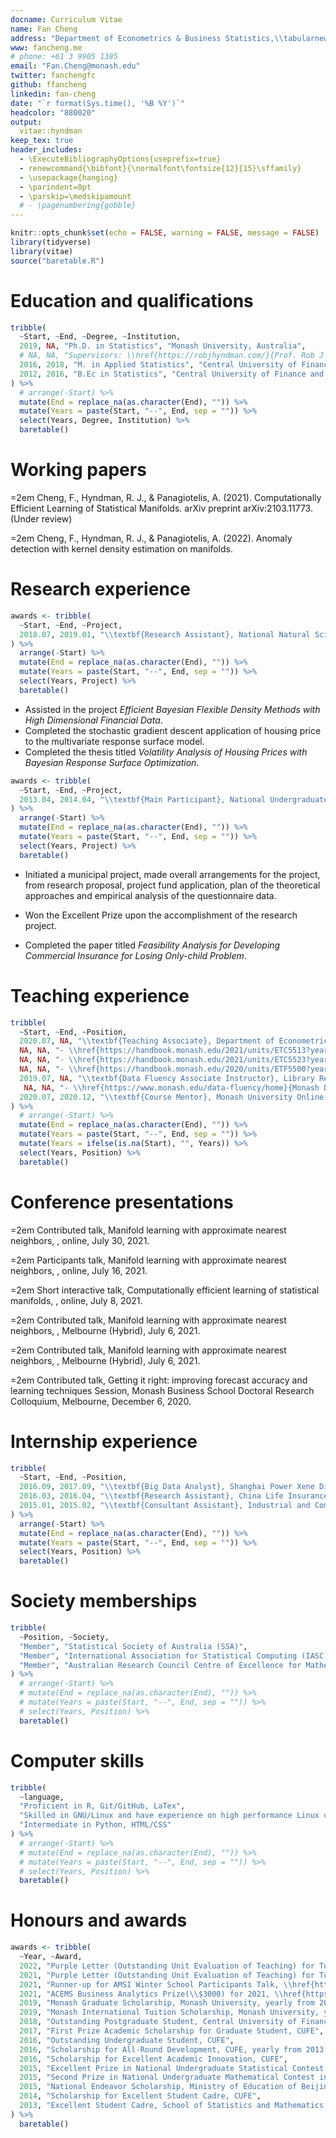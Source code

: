 ```yaml
---
docname: Curriculum Vitae
name: Fan Cheng
address: "Department of Econometrics & Business Statistics,\\tabularnewline Monash University, VIC 3800, Australia."
www: fancheng.me
# phone: +61 3 9905 1385
email: "Fan.Cheng@monash.edu"
twitter: fanchengfc
github: ffancheng
linkedin: fan-cheng
date: "`r format(Sys.time(), '%B %Y')`"
headcolor: "880020"
output: 
  vitae::hyndman 
keep_tex: true
header_includes:
  - \ExecuteBibliographyOptions{useprefix=true}
  - renewcommand{\bibfont}{\normalfont\fontsize{12}{15}\sffamily}
  - \usepackage{hanging}
  - \parindent=0pt
  - \parskip=\medskipamount
  # - \pagenumbering{gobble}
---
```


```r
knitr::opts_chunk$set(echo = FALSE, warning = FALSE, message = FALSE)
library(tidyverse)
library(vitae)
source("baretable.R")
```

\thispagestyle{empty}

# Education and qualifications

\begin{tabular}{lll}
  2019-- & Ph.D. in Statistics & Monash University, Australia \\ 
        & Thesis: & \emph{Manifold Learning on Empirical Probability Distributions} \\
        & Supervisors: & \href{https://robjhyndman.com/}{Prof. Rob J Hydman} and \href{https://anastasiospanagiotelis.netlify.app/}{A/Prof. Anastasios Panagiotelis} \\        
  2016--2018 & M. in Applied Statistics & Central University of Finance and Economics, China \\ 
        & Supervisors: & \href{https://feng.li/}{A/Prof. Feng Li} \\
  2012--2016 & B.Ec in Statistics & Central University of Finance and Economics, China \\ 
\end{tabular}
  
```r
tribble(
  ~Start, ~End, ~Degree, ~Institution,
  2019, NA, "Ph.D. in Statistics", "Monash University, Australia",
  # NA, NA, "Supervisors: \\href{https://robjhyndman.com/}{Prof. Rob J Hydman} and \\href{https://anastasiospanagiotelis.netlify.app/}{A/Prof. Anastasios Panagiotelis}", NA, 
  2016, 2018, "M. in Applied Statistics", "Central University of Finance and Economics, China",
  2012, 2016, "B.Ec in Statistics", "Central University of Finance and Economics, China"
) %>%
  # arrange(-Start) %>%
  mutate(End = replace_na(as.character(End), "")) %>%
  mutate(Years = paste(Start, "--", End, sep = "")) %>%
  select(Years, Degree, Institution) %>%
  baretable()
```

# Working papers

\hangindent=2em
\hangafter=1
Cheng, F., Hyndman, R. J., & Panagiotelis, A. (2021). Computationally Efficient Learning of Statistical Manifolds. arXiv preprint arXiv:2103.11773. (Under review)

\hangindent=2em
\hangafter=1
Cheng, F., Hyndman, R. J., & Panagiotelis, A. (2022). Anomaly detection with kernel density estimation on manifolds.

# Research experience

<!-- # ```{r researchmlann, results='asis'} -->
<!-- # awards <- tribble( -->
<!-- #   ~Start, ~End, ~Project, -->
<!-- #   2019.02, NA, "\\textbf{Main Participant}, Monash Ph.D. project: Manifold Learning on Empirical Probability Distributions", -->
<!-- # ) %>% -->
<!-- #   arrange(-Start) %>% -->
<!-- #   mutate(End = replace_na(as.character(End), "")) %>% -->
<!-- #   mutate(Years = paste(Start, "--", End, sep = "")) %>% -->
<!-- #   select(Years, Project) %>% -->
<!-- #   baretable() -->
<!-- # ``` -->
<!-- #  -->
<!-- #   * Supervised by [Prof. Rob J Hyndman](https://robjhyndman.com) and [Associate Prof. Anastasios Panagiotelis](https://anastasiospanagiotelis.netlify.app/). -->
<!-- #   * Successfully completed the confirmation and the mid-candidature milestones. -->
<!-- #   * Completed the main algorithm and finished all experiments using MonARCH HPC Cluster. -->
<!-- #   * Submitted the working paper titled [*Computationally Efficient Learning of Statistical Manifolds*](https://arxiv.org/abs/2103.11773). -->

```r
awards <- tribble(
  ~Start, ~End, ~Project,
  2018.07, 2019.01, "\\textbf{Research Assistant}, National Natural Science Foundation of China Project",
) %>%
  arrange(-Start) %>%
  mutate(End = replace_na(as.character(End), "")) %>%
  mutate(Years = paste(Start, "--", End, sep = "")) %>%
  select(Years, Project) %>%
  baretable()
```
  
  * Assisted in the project *Efficient Bayesian Flexible Density Methods with High Dimensional Financial Data*.
  * Completed the stochastic gradient descent application of housing price to the multivariate response surface model.
  * Completed the thesis titled *Volatility Analysis of Housing Prices with Bayesian Response Surface Optimization*.

```r
awards <- tribble(
  ~Start, ~End, ~Project,
  2013.04, 2014.04, "\\textbf{Main Participant}, National Undergraduate Innovation and Entrepreneurship Training Program of China",
) %>%
  arrange(-Start) %>%
  mutate(End = replace_na(as.character(End), "")) %>%
  mutate(Years = paste(Start, "--", End, sep = "")) %>%
  select(Years, Project) %>%
  baretable()
```
  
  * Initiated a municipal project, made overall arrangements for the project, from research proposal, project fund application, plan of the theoretical approaches and empirical analysis of the questionnaire data.

  * Won the Excellent Prize upon the accomplishment of the research project.
  * Completed the paper titled *Feasibility Analysis for Developing Commercial Insurance for Losing Only-child Problem*.


# Teaching experience

```r
tribble(
  ~Start, ~End, ~Position,
  2020.07, NA, "\\textbf{Teaching Associate}, Department of Econometrics and Business Statistics, Monash University",
  NA, NA, "- \\href{https://handbook.monash.edu/2021/units/ETC5513?year=2021}{ETC5513 Collaborative and reproducible practices, 2021S1, 2022S2}",
  NA, NA, "- \\href{https://handbook.monash.edu/2021/units/ETC5523?year=2021}{ETC5523 Communicating with data, 2021S2}",
  NA, NA, "- \\href{https://handbook.monash.edu/2020/units/ETF5500?year=2020}{ETF3500/ETF5500 High Dimensional Data Analysis, 2020S2, 2021S2}",
  2019.07, NA, "\\textbf{Data Fluency Associate Instructor}, Library Research Division, Monash University Library",
   NA, NA, "- \\href{https://www.monash.edu/data-fluency/home}{Monash Data Fluency introductory and intermidiate workshops} on R, Python, Git, Unix, HPC, etc.",
  2020.07, 2020.12, "\\textbf{Course Mentor}, Monash University Online Microcredential \\href{https://www.futurelearn.com/microcredentials/data-driven-decision-making?utm_source=faculty_website&utm_medium=monash_organic_referrer&utm_campaign=mc_jan}{\\textit{Data Science: Data-Driven Decision Making}}"
) %>%
  # arrange(-Start) %>%
  mutate(End = replace_na(as.character(End), "")) %>%
  mutate(Years = paste(Start, "--", End, sep = "")) %>%
  mutate(Years = ifelse(is.na(Start), "", Years)) %>% 
  select(Years, Position) %>%
  baretable()
```

# Conference presentations

\hangindent=2em
\hangafter=1
Contributed talk, Manifold learning with approximate nearest neighbors, \href{http://ecssc2021.com.au/}{Early Career and Student Statisticians Conference 2021}, online, July 30, 2021.

\hangindent=2em
\hangafter=1
Participants talk, Manifold learning with approximate nearest neighbors, \href{https://ws.amsi.org.au/}{Australian Mathematical Sciences Institute (AMSI) Winter School 2021}, online, July 16, 2021.

\hangindent=2em
\hangafter=1
Short interactive talk, Computationally efficient learning of statistical manifolds, \href{https://iasc-isi.org/dssv-ecda2021/}{Data Science, Statistics and Visualisation (DSSV) and European Conference on Data Analysis (ECDA)}, online, July 8, 2021.

\hangindent=2em
\hangafter=1
Contributed talk, Manifold learning with approximate nearest neighbors, \href{https://anzsc2021.com.au/}{Australian Statistical Society and New Zealand Statistical Association Conference 2021}, Melbourne (Hybrid), July 6, 2021.

\hangindent=2em
\hangafter=1
Contributed talk, Manifold learning with approximate nearest neighbors, \href{https://anzsc2021.com.au/}{Australian Statistical Society and New Zealand Statistical Association Conference 2021}, Melbourne (Hybrid), July 6, 2021.

\hangindent=2em
\hangafter=1
Contributed talk, Getting it right: improving forecast accuracy and learning techniques Session, Monash Business School Doctoral Research Colloquium, Melbourne, December 6, 2020.

<!-- ```{r conference, results='asis'} -->
<!-- tribble( -->
<!--   ~Time, ~Title, ~Conference, ~Location, -->
<!--   "2021.07.30", "Manifold learning with approximate nearest neighbors", "\\href{http://ecssc2021.com.au/}{Early Career and Student Statisticians Conference 2021}", "Australia (Online)", -->
<!--   "2021.07.16", "Manifold learning with approximate nearest neighbors", "\\href{https://ws.amsi.org.au/}{Australian Mathematical Sciences Institute (AMSI) Winter School 2021}", "Hybrid Event Hosted By Queensland University of Technology", -->
<!--   "2021.07.06", "Manifold learning with approximate nearest neighbors", "\\href{https://anzsc2021.com.au/}{Australian Statistical Society and New Zealand Statistical Association Conference 2021}", "Australia (Hybrid)" -->
<!-- ) %>% -->
<!--   # arrange(-Start) %>% -->
<!--   # mutate(End = replace_na(as.character(End), "")) %>% -->
<!--   # mutate(Years = paste(Start, "--", End, sep = "")) %>% -->
<!--   # select(Years, Position) %>% -->
<!--   baretable() -->
<!-- ``` -->

# Internship experience

```r
tribble(
  ~Start, ~End, ~Position,
  2016.09, 2017.09, "\\textbf{Big Data Analyst}, Shanghai Power Xene Digital Technology Company, Beijing, China",
  2016.03, 2016.04, "\\textbf{Research Assistant}, China Life Insurance Company Limited, Beijing, China",
  2015.01, 2015.02, "\\textbf{Consultant Assistant}, Industrial and Commercial Bank of China (ICBC), Hubei, China",
) %>%
  arrange(-Start) %>%
  mutate(End = replace_na(as.character(End), "")) %>%
  mutate(Years = paste(Start, "--", End, sep = "")) %>%
  select(Years, Position) %>%
  baretable()
```

# Society memberships

```r
tribble(
  ~Position, ~Society,
  "Member", "Statistical Society of Australia (SSA)",
  "Member", "International Association for Statistical Computing (IASC)",
  "Member", "Australian Research Council Centre of Excellence for Mathematical and Statistical Frontiers (ACEMS)"
) %>%
  # arrange(-Start) %>%
  # mutate(End = replace_na(as.character(End), "")) %>%
  # mutate(Years = paste(Start, "--", End, sep = "")) %>%
  # select(Years, Position) %>%
  baretable()
```

# Computer skills

```r
tribble(
  ~language,
  "Proficient in R, Git/GitHub, LaTex",
  "Skilled in GNU/Linux and have experience on high performance Linux clusters",
  "Intermediate in Python, HTML/CSS"
) %>%
  # arrange(-Start) %>%
  # mutate(End = replace_na(as.character(End), "")) %>%
  # mutate(Years = paste(Start, "--", End, sep = "")) %>%
  # select(Years, Position) %>%
  baretable()
```

# Honours and awards

```r
awards <- tribble(
  ~Year, ~Award,
  2022, "Purple Letter (Outstanding Unit Evaluation of Teaching) for Tutoring ETF3500 2021S2, Monash Business School", 
  2021, "Purple Letter (Outstanding Unit Evaluation of Teaching) for Tutoring ETC5513 2021S1, Monash Business School", 
  2021, "Runner-up for AMSI Winter School Participants Talk, \\href{https://ws.amsi.org.au/}{Australian Mathematical Sciences Institute}",
  2021, "ACEMS Business Analytics Prize(\\$3000) for 2021, \\href{https://acems.org.au}{ARC Centre of Excellence for Mathematical \\& Statistical Frontiers}",
  2019, "Monash Graduate Scholarship, Monash University, yearly from 2019 to 2022",
  2019, "Monash International Tuition Scholarship, Monash University, yearly from 2019 to 2022",
  2018, "Outstanding Postgraduate Student, Central University of Finance and Economics (CUFE)",
  2017, "First Prize Academic Scholarship for Graduate Student, CUFE",
  2016, "Outstanding Undergraduate Student, CUFE",
  2016, "Scholarship for All-Round Development, CUFE, yearly from 2013 to 2016",
  2016, "Scholarship for Excellent Academic Innovation, CUFE",
  2015, "Excellent Prize in National Undergraduate Statistical Contest in Modeling, Statistical Education Society of China",
  2015, "Second Prize in National Undergraduate Mathematical Contest in Modeling",
  2015, "National Endeavor Scholarship, Ministry of Education of Beijing",
  2014, "Scholarship for Excellent Student Cadre, CUFE",
  2013, "Excellent Student Cadre, School of Statistics and Mathematics, CUFE",
) %>%
  baretable()
```

<!-- # Extracurricular activities -->

<!-- ```{r activity1, results='asis'} -->
<!-- awards <- tribble( -->
<!--   ~Start, ~End, ~Project, -->
<!--   2012., 2014, "\\textbf{President}, Survey and Data Analysis Association of CUFE", -->
<!-- ) %>% -->
<!--   arrange(-Start) %>% -->
<!--   mutate(End = replace_na(as.character(End), "")) %>% -->
<!--   mutate(Years = paste(Start, "--", End, sep = "")) %>% -->
<!--   select(Years, Project) %>% -->
<!--   baretable() -->
<!-- ``` -->

<!--   * Planned a series of publicity activities for the association with more than 10 local universities warmly responding; repeatedly awarded Excellent Prize in student association activities and Advanced Individual Prize in CUFE. -->
<!--   * Organized a large quantity of surveys, such as campus bus timetable investigation, campus safety improvement, research on the tutor system in CUFE; obtained several prizes in the relevant contests at different levels. -->
<!--   * Twice awarded the Top Association Prize as Class A in CUFE. -->

<!-- ```{r activity2, results='asis'} -->
<!-- awards <- tribble( -->
<!--   ~Start, ~End, ~Project, -->
<!--   2013, 2014, "\\textbf{Anchor and Host}, CUFE Radio Station", -->
<!-- ) %>% -->
<!--   arrange(-Start) %>% -->
<!--   mutate(End = replace_na(as.character(End), "")) %>% -->
<!--   mutate(Years = paste(Start, "--", End, sep = "")) %>% -->
<!--   select(Years, Project) %>% -->
<!--   baretable() -->
<!-- ``` -->

<!--   * Participated in the broadcast work for the music, travel and interview group, including the script writing, recording, editing and broadcasting. -->
<!--   * Host several shows and competitions in CUFE. -->
<!--   * Took charge of the preparation and organization of the 5th Anniversary Celebration Evening -->
<!-- for thE Campus Radio Station. -->


